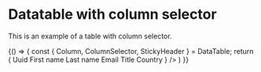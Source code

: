 
<Meta title="Library/DataTable" component={DataTable} />

# Datatable with column selector

This is an example of a table with column selector.

<Canvas>
  <Story name="Columnselector example">
      {() => {
      const { Column, ColumnSelector, StickyHeader } = DataTable;
      return (
          <DataTable data={users(10)} reducers={{ columnSelectorReducer }}>
            <Column id="id">Uuid</Column>
            <Column id="firstname">First name</Column>
            <Column id="lastname">Last name</Column>
            <Column id="email">Email</Column>
            <Column id="title">Title</Column>
            <Column id="country">Country</Column>
            <ColumnSelector title="Column settings" icon={<Icon name="settings" title="Manage columns" size={24} />} />
        </DataTable>
      )
    }}
  </Story>
</Canvas>
